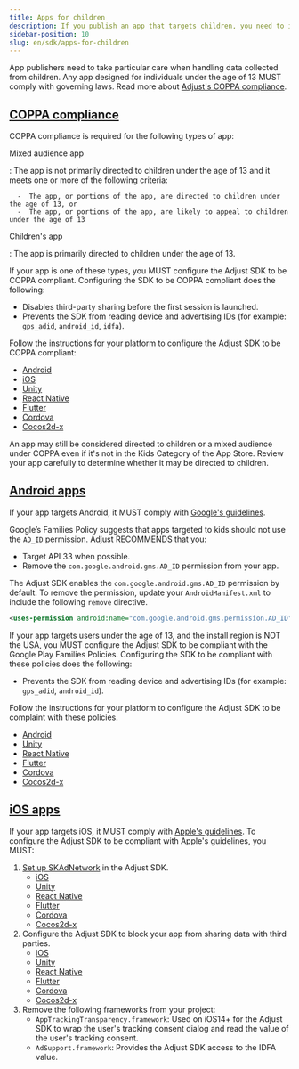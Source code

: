 ```yaml
---
title: Apps for children
description: If you publish an app that targets children, you need to implement the Adjust SDK in a compliant way.
sidebar-position: 10
slug: en/sdk/apps-for-children
---
```


App publishers need to take particular care when handling data collected from children. Any app designed for individuals under the age of 13 MUST comply with governing laws. Read more about [Adjust's COPPA compliance](https://help.adjust.com/en/article/coppa-compliance).

## [COPPA compliance](coppa-compliance)

COPPA compliance is required for the following types of app:

Mixed audience app

: The app is not primarily directed to children under the age of 13 and it meets one or more of the following criteria:

      -  The app, or portions of the app, are directed to children under the age of 13, or
      -  The app, or portions of the app, are likely to appeal to children under the age of 13

Children's app

: The app is primarily directed to children under the age of 13.

If your app is one of these types, you MUST configure the Adjust SDK to be COPPA compliant. Configuring the SDK to be COPPA compliant does the following:

-  Disables third-party sharing before the first session is launched.
-  Prevents the SDK from reading device and advertising IDs (for example: `gps_adid`, `android_id`, `idfa`).

Follow the instructions for your platform to configure the Adjust SDK to be COPPA compliant:

-  [Android](/en/sdk/android/features/privacy#coppa-compliance)
-  [iOS](/en/sdk/ios/features/privacy#coppa-compliance)
-  [Unity](/en/sdk/unity/features/privacy#coppa-compliance)
-  [React Native](/en/sdk/react-native/features/privacy#coppa-compliance)
-  [Flutter](/en/sdk/flutter/features/privacy#coppa-compliance)
-  [Cordova](/en/sdk/cordova/features/privacy#coppa-compliance)
-  [Cocos2d-x](/en/sdk/cocos2dx/features/privacy#coppa-compliance)

An app may still be considered directed to children or a mixed audience under COPPA even if it's not in the Kids Category of the App Store. Review your app carefully to determine whether it may be directed to children.

## [Android apps](android-apps)

If your app targets Android, it MUST comply with [Google's guidelines](https://support.google.com/googleplay/android-developer/answer/9893335?hl=en&ref_topic=9877766).

Google’s Families Policy suggests that apps targeted to kids should not use the `AD_ID` permission. Adjust RECOMMENDS that you:

-  Target API 33 when possible.
-  Remove the `com.google.android.gms.AD_ID` permission from your app.

The Adjust SDK enables the `com.google.android.gms.AD_ID` permission by default. To remove the permission, update your `AndroidManifest.xml` to include the following `remove` directive.

```xml
<uses-permission android:name="com.google.android.gms.permission.AD_ID" tools:node="remove"/>
```

If your app targets users under the age of 13, and the install region is NOT the USA, you MUST configure the Adjust SDK to be compliant with the Google Play Families Policies. Configuring the SDK to be compliant with these policies does the following:

-  Prevents the SDK from reading device and advertising IDs (for example: `gps_adid`, `android_id`).

Follow the instructions for your platform to configure the Adjust SDK to be complaint with these policies.

-  [Android](/en/sdk/android/features/privacy#play-store-kids-apps)
-  [Unity](/en/sdk/unity/features/privacy#play-store-kids-apps)
-  [React Native](/en/sdk/react-native/features/privacy#play-store-kids-apps)
-  [Flutter](/en/sdk/flutter/features/privacy#play-store-kids-apps)
-  [Cordova](/en/sdk/cordova/features/privacy#play-store-kids-apps)
-  [Cocos2d-x](/en/sdk/cordova/features/privacy#play-store-kids-apps)

## [iOS apps](ios-apps)

If your app targets iOS, it MUST comply with [Apple's guidelines](https://developer.apple.com/news/?id=091202019a). To configure the Adjust SDK to be compliant with Apple's guidelines, you MUST:

1. [Set up SKAdNetwork](https://help.adjust.com/en/article/set-up-skadnetwork-in-the-adjust-sdk) in the Adjust SDK.
   -  [iOS](/en/sdk/ios/features/skad)
   -  [Unity](/en/sdk/ios/features/skad)
   -  [React Native](/en/sdk/react-native/features/skad)
   -  [Flutter](/en/sdk/flutter/features/skad)
   -  [Cordova](/en/sdk/cordova/features/skad)
   -  [Cocos2d-x](/en/sdk/cocos2dx/features/skad)
2. Configure the Adjust SDK to block your app from sharing data with third parties.
   -  [iOS](/en/sdk/ios/features/privacy#update-partner-settings)
   -  [Unity](/en/sdk/unity/features/privacy#update-partner-settings)
   -  [React Native](/en/sdk/react-native/features/privacy#update-partner-settings)
   -  [Flutter](/en/sdk/flutter/features/privacy#update-partner-settings)
   -  [Cordova](/en/sdk/cordova/features/privacy#update-partner-settings)
   -  [Cocos2d-x](/en/sdk/cocos2dx/features/privacy#update-partner-settings)
3. Remove the following frameworks from your project:
   -  `AppTrackingTransparency.framework`: Used on iOS14+ for the Adjust SDK to wrap the user's tracking consent dialog and read the value of the user's tracking consent.
   -  `AdSupport.framework`: Provides the Adjust SDK access to the IDFA value.
